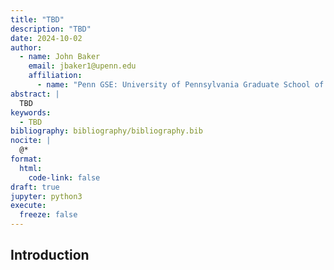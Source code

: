 ```yaml
---
title: "TBD"
description: "TBD"
date: 2024-10-02
author: 
  - name: John Baker
    email: jbaker1@upenn.edu
    affiliation:
      - name: "Penn GSE: University of Pennsylvania Graduate School of Education"
abstract: |
  TBD
keywords:
  - TBD
bibliography: bibliography/bibliography.bib
nocite: |
  @*
format:
  html:
    code-link: false
draft: true
jupyter: python3
execute: 
  freeze: false
---
```


## Introduction

